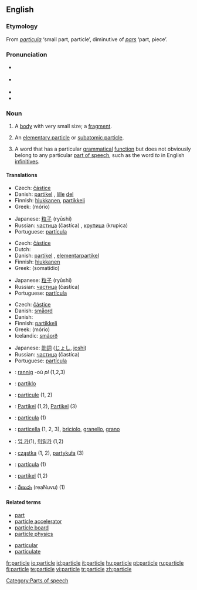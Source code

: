 {{wikipedia}}
==English==

===Etymology===
From {{L.}} ''[[particula]]'' ‘small part, particle’, diminutive of ''[[pars]]'' ‘part, piece’.

===Pronunciation===
*{{italbrac|[[RP]]}} {{IPA|/ˈpɑːtɪkəl/}}
*{{italbrac|US}} {{IPA|/ˈpɑːrtɪkəl/}}
*{{audio|en-us-particle.ogg|Audio (US)}}
*{{rhymes|ɑː(r)tɪkəl}}

===Noun===
{{en-noun}}

# A [[body]] with very small size; a [[fragment]].
# {{physics}} An [[elementary particle]] or [[subatomic particle]].
# {{linguistics}} A word that has a particular [[grammatical]] [[function]] but does not obviously belong to any particular [[part of speech]], such as the word ''to'' in English [[infinitive]]s.

====Translations====
{{trans-top|body with very small size}}
*Czech: [[částice]] {{f}}
*Danish: [[partikel]] {{c}}, [[lille]] [[del]] {{c}}
*Finnish: [[hiukkanen]], [[partikkeli]]
*Greek: {{t|el|μόριο|n|}} (mório)
{{trans-mid}}
*Japanese: [[粒子]] (ryūshi)
*Russian: [[частица]] (častíca) {{f}}, [[крупица]] (krupíca) {{f}}
*Portuguese: [[partícula]] {{f}}
{{trans-bottom}}

{{trans-top|elementary particle or subatomic particle}}
*Czech: [[částice]] {{f}}
*Dutch: {{t-|nl|deeltje|n}}
*Danish: [[partikel]] {{c}}, [[elementarpartikel]] {{c}}
*Finnish: [[hiukkanen]]
*Greek: {{t|el|σωματίδιο|n|}} (somatídio)
{{trans-mid}}
*Japanese: [[粒子]] (ryūshi)
*Russian: [[частица]] (častíca) {{f}}
*Portuguese: [[partícula]] {{f}}
{{trans-bottom}}

{{trans-top|word that does not belong to any particular part of speech}}
*Czech: [[částice]] {{f}}
*Danish: [[småord]] {{n}}
*Danish: {{t|nl|partikel|n}}
*Finnish: [[partikkeli]]
*Greek: {{t|el|μόριο|n|}} (mório)
*Icelandic: [[smáorð]] {{n}}
{{trans-mid}}
*Japanese: [[助詞]] ([[じょし]], [[joshi]])
*Russian: [[частица]] (častíca) {{f}}
*Portuguese: [[partícula]] {{f}}
{{trans-bottom}}

{{checktrans}}
{{trans-top|Translations to be checked}}
*{{ttbc|Breton}}: [[rannig]] {{f}} -où ''pl'' (1,2,3)
*{{ttbc|Esperanto}}: [[partiklo]]
*{{ttbc|French}}: [[particule]] {{f}} (1, 2)
*{{ttbc|German}}: [[Partikel]] {{n}} (1,2), [[Partikel]] {{f}} (3)
*{{ttbc|Interlingua}}: [[particula]] (1)
*{{ttbc|Italian}}: [[particella]] {{f}} (1, 2, 3), [[briciolo]], [[granello]], [[grano]]
{{trans-mid}}
*{{ttbc|Korean}}: [[입 카]](1), [[미릴카]] (1,2)
*{{ttbc|Polish}}: [[cząstka]] {{f}} (1, 2), [[partykuła]] {{f}} (3)
*{{ttbc|Spanish}}: [[partícula]] {{f}} (1)
*{{ttbc|Swedish}}: [[partikel]] {{c}} (1,2)
*{{ttbc|Telugu}}: [[రేణువు]] (reaNuvu) (1)
{{trans-bottom}}

====Related terms====
{{rel-top}}
*[[part]]
*[[particle accelerator]]
*[[particle board]]
*[[particle physics]]
{{rel-mid}}
*[[particular]]
*[[particulate]]
{{rel-bottom}}

[[Category:Parts of speech]]

[[fr:particle]]
[[io:particle]]
[[id:particle]]
[[it:particle]]
[[hu:particle]]
[[pt:particle]]
[[ru:particle]]
[[fi:particle]]
[[te:particle]]
[[vi:particle]]
[[tr:particle]]
[[zh:particle]]